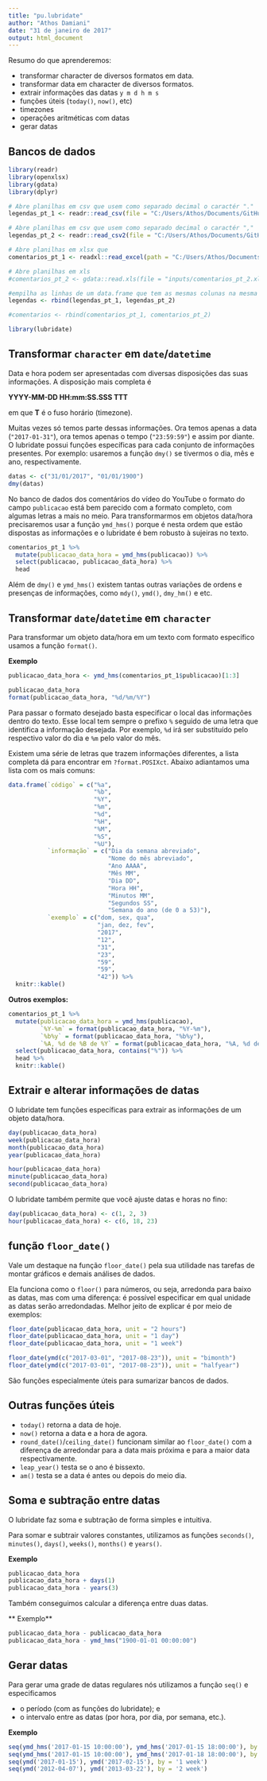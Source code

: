```yaml
---
title: "pu.lubridate"
author: "Athos Damiani"
date: "31 de janeiro de 2017"
output: html_document
---
```


Resumo do que aprenderemos:

- transformar character de diversos formatos em data.
- transformar data em character de diversos formatos.
- extrair informações das datas `y m d h m s`
- funções úteis (`today()`, `now()`, etc)
- timezones
- operações aritméticas com datas
- gerar datas


## Bancos de dados

```r
library(readr)
library(openxlsx)
library(gdata)
library(dplyr)

# Abre planilhas em csv que usem como separado decimal o caractér "."
legendas_pt_1 <- readr::read_csv(file = "C:/Users/Athos/Documents/GitHub/slides2017/aula2/inputs/legendas_pt_1.csv")

# Abre planilhas em csv que usem como separado decimal o caractér ","
legendas_pt_2 <- readr::read_csv2(file = "C:/Users/Athos/Documents/GitHub/slides2017/aula2/inputs/legendas_pt_2.csv")

# Abre planilhas em xlsx que
comentarios_pt_1 <- readxl::read_excel(path = "C:/Users/Athos/Documents/GitHub/slides2017/aula2/inputs/comentarios_pt_1.xlsx")

# Abre planilhas em xls
#comentarios_pt_2 <- gdata::read.xls(file = "inputs/comentarios_pt_2.xlsx")

#empilha as linhas de um data.frame que tem as mesmas colunas na mesma ordem
legendas <- rbind(legendas_pt_1, legendas_pt_2)

#comentarios <- rbind(comentarios_pt_1, comentarios_pt_2)
```

```r
library(lubridate)
```

## Transformar `character` em `date`/`datetime`

Data e hora podem ser apresentadas com diversas disposições das suas informações. A disposição mais completa é 

**YYYY-MM-DD HH:mm:SS.SSS TTT**

em que **T** é o fuso horário (timezone). 

Muitas vezes só temos parte dessas informações. Ora temos apenas a data (`"2017-01-31"`), ora temos apenas o tempo (`"23:59:59"`) e assim por diante. O lubridate possui funções específicas para cada conjunto de informações presentes. Por exemplo: usaremos a função `dmy()` se tivermos o dia, mês e ano, respectivamente.

```r
datas <- c("31/01/2017", "01/01/1900")
dmy(datas)
```

No banco de dados dos comentários do vídeo do YouTube o formato do campo `publicacao` está bem parecido com a formato completo, com algumas letras a mais no meio. Para transformarmos em objetos data/hora precisaremos usar a função `ymd_hms()` porque é nesta ordem que estão dispostas as informações e o lubridate é bem robusto à sujeiras no texto.

```r
comentarios_pt_1 %>%
  mutate(publicacao_data_hora = ymd_hms(publicacao)) %>%
  select(publicacao, publicacao_data_hora) %>%
  head
```

Além de `dmy()` e `ymd_hms()` existem tantas outras variações de ordens e presenças de informações, como `mdy()`, `ymd()`, `dmy_hm()` e etc.


## Transformar `date`/`datetime` em `character`

Para transformar um objeto data/hora em um texto com formato específico usamos a função `format()`.

**Exemplo**

```r
publicacao_data_hora <- ymd_hms(comentarios_pt_1$publicacao)[1:3]

publicacao_data_hora
format(publicacao_data_hora, "%d/%m/%Y")
```

Para passar o formato desejado basta especificar o local das informações dentro do texto. Esse local tem sempre o prefixo `%` seguido de uma letra que identifica a informação desejada. Por exemplo, `%d` irá ser substituído pelo respectivo valor do dia e `%m` pelo valor do mês.

Existem uma série de letras que trazem informações diferentes, a lista completa dá para encontrar em `?format.POSIXct`. Abaixo adiantamos uma lista com os mais comuns:

```r
data.frame(`código` = c("%a",
                        "%b",
                        "%Y",
                        "%m",
                        "%d",
                        "%H",
                        "%M",
                        "%S",
                        "%U"),
           `informação` = c("Dia da semana abreviado",
                            "Nome do mês abreviado",
                            "Ano AAAA",
                            "Mês MM",
                            "Dia DD",
                            "Hora HH",
                            "Minutos MM",
                            "Segundos SS",
                            "Semana do ano (de 0 a 53)"),
           `exemplo` = c("dom, sex, qua",
                         "jan, dez, fev",
                         "2017",
                         "12",
                         "31",
                         "23",
                         "59",
                         "59",
                         "42")) %>%
  knitr::kable()
```


**Outros exemplos:**

```r
comentarios_pt_1 %>%
  mutate(publicacao_data_hora = ymd_hms(publicacao),
         `%Y-%m` = format(publicacao_data_hora, "%Y-%m"),
         `%b%y` = format(publicacao_data_hora, "%b%y"),
         `%A, %d de %B de %Y` = format(publicacao_data_hora, "%A, %d de %B de %Y")) %>%
  select(publicacao_data_hora, contains("%")) %>%
  head %>%
  knitr::kable()
```


## Extrair e alterar informações de datas

O lubridate tem funções específicas para extrair as informações de um objeto data/hora.

```r
day(publicacao_data_hora)
week(publicacao_data_hora)
month(publicacao_data_hora)
year(publicacao_data_hora)

hour(publicacao_data_hora)
minute(publicacao_data_hora)
second(publicacao_data_hora)
```

O lubridate também permite que você ajuste datas e horas no fino:

```r
day(publicacao_data_hora) <- c(1, 2, 3)
hour(publicacao_data_hora) <- c(6, 18, 23)
```

## função `floor_date()`

Vale um destaque na função `floor_date()` pela sua utilidade nas tarefas de montar gráficos e demais análises de dados.

Ela funciona como o `floor()` para números, ou seja, arredonda para baixo as datas, mas com uma diferença: é possível especificar em qual unidade as datas serão arredondadas. Melhor jeito de explicar é por meio de exemplos:

```r
floor_date(publicacao_data_hora, unit = "2 hours")
floor_date(publicacao_data_hora, unit = "1 day")
floor_date(publicacao_data_hora, unit = "1 week")

floor_date(ymd(c("2017-03-01", "2017-08-23")), unit = "bimonth")
floor_date(ymd(c("2017-03-01", "2017-08-23")), unit = "halfyear")
```

São funções especialmente úteis para sumarizar bancos de dados.


## Outras funções úteis

- `today()` retorna a data de hoje.
- `now()` retorna a data e a hora de agora.
- `round_date()`/`ceiling_date()` funcionam similar ao `floor_date()` com a diferença de arredondar para a data mais próxima e para a maior data respectivamente.
- `leap_year()` testa se o ano é bissexto.
- `am()` testa se a data é antes ou depois do meio dia.


## Soma e subtração entre datas

O lubridate faz soma e subtração de forma simples e intuitiva. 

Para somar e subtrair valores constantes, utilizamos as funções `seconds()`, `minutes()`, `days()`, `weeks()`,  `months()` e `years()`.

**Exemplo**

```r
publicacao_data_hora
publicacao_data_hora + days(1)
publicacao_data_hora - years(3)
```

Também conseguimos calcular a diferença entre duas datas.

** Exemplo**

```r
publicacao_data_hora - publicacao_data_hora 
publicacao_data_hora - ymd_hms("1900-01-01 00:00:00")
```


## Gerar datas

Para gerar uma grade de datas regulares nós utilizamos a função `seq()` e especificamos 

 - o período (com as funções do lubridate); e
 - o intervalo entre as datas (por hora, por dia, por semana, etc.).

**Exemplo**

```r
seq(ymd_hms('2017-01-15 10:00:00'), ymd_hms('2017-01-15 18:00:00'), by = '1 hour')
seq(ymd_hms('2017-01-15 10:00:00'), ymd_hms('2017-01-18 18:00:00'), by = '1 day')
seq(ymd('2017-01-15'), ymd('2017-02-15'), by = '1 week')
seq(ymd('2012-04-07'), ymd('2013-03-22'), by = '2 week')
```

